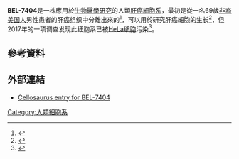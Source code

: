'''BEL-7404'''是一株應用於[[生物醫學|生物醫學]][[研究|研究]]的人類[[肝癌|肝癌]][[細胞系|細胞系]]，最初是從一名69歲[[非裔美国人|非裔美国人]]男性患者的肝癌组织中分離出來的<ref>{{cite journal |last1=Chen |first1=R |last2=Zhu |first2=D |last3=Ye |first3=X |last4=Shen |first4=D |last5=Lu |first5=R |title=Establishment of three human liver carcinoma cell lines and some of their biological characteristics in vitro. |journal=Scientia Sinica |date=1980-02 |volume=23 |issue=2 |pages=236-47 |pmid=6154311}}</ref>，可以用於研究肝癌細胞的生长<ref>{{cite journal |last1=Zhang |first1=R |last2=Wang |first2=X |last3=Guo |first3=L |last4=Xie |first4=H |title=Growth inhibition of BEL-7404 human hepatoma cells by expression of mutant telomerase reverse transcriptase. |journal=International journal of cancer |date=2002-01-10 |volume=97 |issue=2 |pages=173-9 |doi=10.1002/ijc.1597 |pmid=11774261}}</ref>，但2017年的一项调查发现此细胞系已被[[海拉细胞|HeLa细胞]]污染<ref>{{cite journal |last1=Rebouissou |first1=S |last2=Zucman-Rossi |first2=J |last3=Moreau |first3=R |last4=Qiu |first4=Z |last5=Hui |first5=L |title=Note of caution: Contaminations of hepatocellular cell lines. |journal=Journal of hepatology |date=2017-11 |volume=67 |issue=5 |pages=896-897 |doi=10.1016/j.jhep.2017.08.002 |pmid=28807831}}</ref>。

==參考資料== 
{{Reflist}} 

==外部連結== 
*[https://web.expasy.org/cellosaurus/CVCL_6568 Cellosaurus entry for BEL-7404] {{Wayback|url=https://web.expasy.org/cellosaurus/CVCL_6568 |date=20170714012634 }} 

{{生物學小作品}}
[[Category:人類細胞系|Category:人類細胞系]]